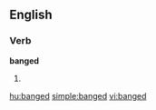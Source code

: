 ==English==

===Verb===
'''banged'''

# {{past of|[[bang]]}}

[[hu:banged]]
[[simple:banged]]
[[vi:banged]]